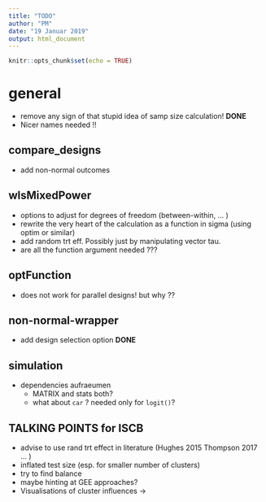 ```yaml
---
title: "TODO"
author: "PM"
date: "19 Januar 2019"
output: html_document
---
```


```r
knitr::opts_chunk$set(echo = TRUE)
```

# general

* remove any sign of that stupid idea of samp size calculation! **DONE**
* Nicer names needed !!

## compare_designs

* add non-normal outcomes

## wlsMixedPower

* options to adjust for degrees of freedom (between-within, ... )
* rewrite the very heart of the calculation as a function in sigma (using optim or similar)
* add random trt eff. Possibly just by manipulating vector tau.
* are all the function argument needed ???

## optFunction

* does not work for parallel designs! but why ??

## non-normal-wrapper

* add design selection option **DONE**

## simulation

  * dependencies aufraeumen
    * MATRIX and stats both? 
    * what about `car` ? needed only for `logit()`?


## TALKING POINTS for ISCB

* advise to use rand trt effect in literature (Hughes 2015 Thompson 2017 ... )
* inflated test size (esp. for smaller number of clusters)
* try to find balance 
* maybe hinting at GEE approaches?
* Visualisations of cluster influences -> 
